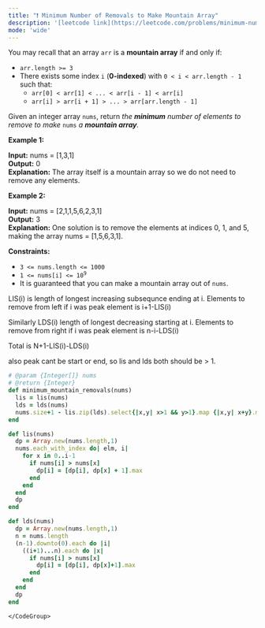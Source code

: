 ```yaml
---
title: "❗️ Minimum Number of Removals to Make Mountain Array"
description: '[leetcode link](https://leetcode.com/problems/minimum-number-of-removals-to-make-mountain-array/description/)'
mode: 'wide'
---
```

<Tabs>
  <Tab title="Question" icon="circle-question" iconType="regular">
    <Card>
      <p>You may recall that an array <code>arr</code> is a <strong>mountain array</strong> if and only if:</p>  <ul>  <li><code>arr.length &gt;= 3</code></li>  <li>There exists some index <code>i</code> (<strong>0-indexed</strong>) with <code>0 &lt; i &lt; arr.length - 1</code> such that:  <ul>   <li><code>arr[0] &lt; arr[1] &lt; ... &lt; arr[i - 1] &lt; arr[i]</code></li>   <li><code>arr[i] &gt; arr[i + 1] &gt; ... &gt; arr[arr.length - 1]</code></li>  </ul>  </li> </ul>  <p>Given an integer array <code>nums</code>​​​, return <em>the <strong>minimum</strong> number of elements to remove to make </em><code>nums<em>​​​</em></code><em> </em><em>a <strong>mountain array</strong>.</em></p>   <p><strong class="example">Example 1:</strong></p>   <strong>Input:</strong> nums = [1,3,1] <br/> <strong>Output:</strong> 0 <br/> <strong>Explanation:</strong> The array itself is a mountain array so we do not need to remove any elements.   <p><strong class="example">Example 2:</strong></p>   <strong>Input:</strong> nums = [2,1,1,5,6,2,3,1] <br/> <strong>Output:</strong> 3 <br/> <strong>Explanation:</strong> One solution is to remove the elements at indices 0, 1, and 5, making the array nums = [1,5,6,3,1].    <p><strong>Constraints:</strong></p>  <ul>  <li><code>3 &lt;= nums.length &lt;= 1000</code></li>  <li><code>1 &lt;= nums[i] &lt;= 10<sup>9</sup></code></li>  <li>It is guaranteed that you can make a mountain array out of <code>nums</code>.</li> </ul> 
    </Card>
  </Tab>
  <Tab title="Solution" icon="lightbulb" iconType="regular" >
    <Card>
      LIS(i) is length of longest increasing subsequnce ending at i.
Elements to remove from left if i was peak element is i+1-LIS(i)

Similarly LDS(i) length of longest decreasing starting at i.
Elements to remove from right if i was peak element is n-i-LDS(i)

Total is N+1-LIS(i)-LDS(i)

also peak cant be start or end, so lis and lds both should be &gt; 1.
</Card>
  <Expandable title="code">
    <CodeGroup dropdown>
```ruby title="Minimum Number of Removals to Make Mountain Array" lines
# @param {Integer[]} nums
# @return {Integer}
def minimum_mountain_removals(nums)
  lis = lis(nums)
  lds = lds(nums)
  nums.size+1 - lis.zip(lds).select{|x,y| x>1 && y>1}.map {|x,y| x+y}.max
end

def lis(nums)
  dp = Array.new(nums.length,1)
  nums.each_with_index do| elm, i|
    for x in 0..i-1
      if nums[i] > nums[x]
        dp[i] = [dp[i], dp[x] + 1].max
      end
    end
  end
  dp
end

def lds(nums)
  dp = Array.new(nums.length,1)
  n = nums.length
  (n-1).downto(0).each do |i|
    ((i+1)...n).each do |x|
      if nums[i] > nums[x]
        dp[i] = [dp[i], dp[x]+1].max
      end
    end
  end
  dp
end
```
    </CodeGroup>
  </Expandable>
  </Tab>
</Tabs>